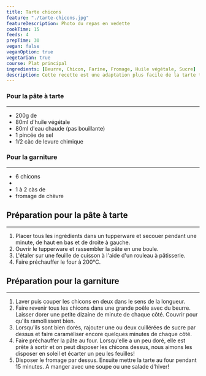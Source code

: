 ```yaml
---
title: Tarte chicons
feature: "./tarte-chicons.jpg"
featureDescription: Photo du repas en vedette
cookTime: 15
feeds: 4
prepTime: 30
vegan: false
veganOption: true
vegetarian: true
course: Plat principal
ingredients: [Beurre, Chicon, Farine, Fromage, Huile végétale, Sucre]
description: Cette recette est une adaptation plus facile de la tarte tatin aux chicons. Le sucre adoucit l'amertume du chicon, et le fromage peut être ajouté par gourmandise ou retiré pour faire une recette végane!
---
```


<Ingredients>

### Pour la pâte à tarte

---

- 200g de <Ing id="farine"/>
- 80ml <Ing id="huile vegetale">d'huile végétale</Ing>
- 80ml d'eau chaude (pas bouillante)
- 1 pincée de sel
- 1/2 càc de levure chimique

### Pour la garniture

---

- 6 <Ing id="chicon">chicons</Ing>
- <Ing id="beurre"/>
- 1 à 2 càs de <Ing id="sucre"/>
- <Ing id="fromage">fromage de chèvre</Ing>

</Ingredients>


## Préparation pour la pâte à tarte

---

1. Placer tous les ingrédients dans un tupperware et secouer pendant une minute, de haut en bas et de droite à gauche.
2. Ouvrir le tupperware et rassembler la pâte en une boule.
3. L'étaler sur une feuille de cuisson à l'aide d'un rouleau à pâtisserie.
4. Faire préchauffer le four à 200°C.

## Préparation pour la garniture

---

1. Laver puis couper les chicons en deux dans le sens de la longueur.
2. Faire revenir tous les chicons dans une grande poêle avec du beurre. Laisser dorer une petite dizaine de minute de chaque côté. Couvrir pour qu'ils ramollissent bien.
3. Lorsqu'ils sont bien dorés, rajouter une ou deux cuillérées de sucre par dessus et faire caraméliser encore quelques minutes de chaque côté.
4. Faire préchauffer la pâte au four. Lorsqu'elle a un peu doré, elle est prête à sortir et on peut disposer les chicons dessus, nous aimons les disposer en soleil et écarter un peu les feuilles!
5. Disposer le fromage par dessus. Ensuite mettre la tarte au four pendant 15 minutes. A manger avec une soupe ou une salade d'hiver!
